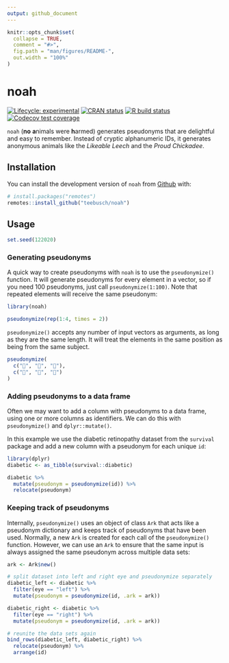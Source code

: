 ```yaml
---
output: github_document
---
```


<!-- README.md is generated from README.Rmd. Please edit that file -->

```r
knitr::opts_chunk$set(
  collapse = TRUE,
  comment = "#>",
  fig.path = "man/figures/README-",
  out.width = "100%"
)
```

# noah

<!-- badges: start -->

[![Lifecycle: experimental](https://img.shields.io/badge/lifecycle-experimental-orange.svg)](https://www.tidyverse.org/lifecycle/#experimental) [![CRAN status](https://www.r-pkg.org/badges/version/noah)](https://CRAN.R-project.org/package=noah) [![R build status](https://github.com/Teebusch/noah/workflows/R-CMD-check/badge.svg)](https://github.com/Teebusch/noah/actions) [![Codecov test coverage](https://codecov.io/gh/Teebusch/noah/branch/master/graph/badge.svg)](https://codecov.io/gh/Teebusch/noah?branch=master)

<!-- badges: end -->

`noah` (**no** **a**nimals were **h**armed) generates pseudonyms that are 
delightful and easy to remember. 
Instead of cryptic alphanumeric IDs, it generates anonymous animals like the
*Likeable Leech* and the *Proud Chickadee*.

## Installation

You can install the development version of `noah` from [Github](/https://github.com/teebusch/noah) with:

```r
# install.packages("remotes")
remotes::install_github("teebusch/noah")
```

## Usage

```r
set.seed(122020)
```

### Generating pseudonyms

A quick way to create pseudonyms with `noah` is to use the `pseudonymize()`
function. It will generate pseudonyms for every element in a vector, so if you 
need 100 pseudonyms, just call `pseudonymize(1:100)`. 
Note that repeated elements will receive the same pseudonym:

```r
library(noah)

pseudonymize(rep(1:4, times = 2))
```

`pseudonymize()` accepts any number of input vectors as arguments, as long as 
they are the same length. It will treat the elements in the same position as 
being from the same subject. 

```r
pseudonymize(
  c("🐰", "🐰", "🐰"), 
  c("🥕", "🥕", "🍰")
)
```

### Adding pseudonyms to a data frame

Often we may want to add a column with pseudonyms to a data frame, using one or 
more columns as identifiers. We can do this with `pseudonymize()` and
`dplyr::mutate()`.

In this example we use the diabetic retinopathy dataset from the `survival` 
package and add a new column with a pseudonym for each unique `id`:

```r
library(dplyr)
diabetic <- as_tibble(survival::diabetic)

diabetic %>% 
  mutate(pseudonym = pseudonymize(id)) %>% 
  relocate(pseudonym)
```


### Keeping track of pseudonyms

Internally, `pseudonymize()` uses an object of class `Ark` that acts like a 
pseudonym dictionary and keeps track of pseudonyms that have been used.
Normally, a new `Ark` is created for each call of the `pseudonymize()` function.
However, we can use an `Ark` to ensure that the same input is always assigned 
the same pseudonym across multiple data sets:

```r
ark <- Ark$new()

# split dataset into left and right eye and pseudonymize separately
diabetic_left <- diabetic %>% 
  filter(eye == "left") %>% 
  mutate(pseudonym = pseudonymize(id, .ark = ark))

diabetic_right <- diabetic %>% 
  filter(eye == "right") %>% 
  mutate(pseudonym = pseudonymize(id, .ark = ark))

# reunite the data sets again
bind_rows(diabetic_left, diabetic_right) %>% 
  relocate(pseudonym) %>% 
  arrange(id)
```
